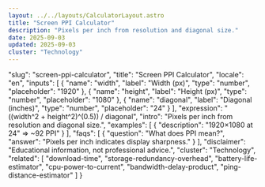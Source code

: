 ```yaml
---
layout: ../../layouts/CalculatorLayout.astro
title: "Screen PPI Calculator"
description: "Pixels per inch from resolution and diagonal size."
date: 2025-09-03
updated: 2025-09-03
cluster: "Technology"
---
```


  "slug": "screen-ppi-calculator",
  "title": "Screen PPI Calculator",
  "locale": "en",
  "inputs": [
    {
      "name": "width",
      "label": "Width (px)",
      "type": "number",
      "placeholder": "1920"
    },
    {
      "name": "height",
      "label": "Height (px)",
      "type": "number",
      "placeholder": "1080"
    },
    {
      "name": "diagonal",
      "label": "Diagonal (inches)",
      "type": "number",
      "placeholder": "24"
    }
  ],
  "expression": "((width^2 + height^2)^(0.5)) / diagonal",
  "intro": "Pixels per inch from resolution and diagonal size.",
  "examples": [
    {
      "description": "1920×1080 at 24\" ⇒ ~92 PPI"
    }
  ],
  "faqs": [
    {
      "question": "What does PPI mean?",
      "answer": "Pixels per inch indicates display sharpness."
    }
  ],
  "disclaimer": "Educational information, not professional advice.",
  "cluster": "Technology",
  "related": [
    "download-time",
    "storage-redundancy-overhead",
    "battery-life-estimator",
    "cpu-power-to-current",
    "bandwidth-delay-product",
    "ping-distance-estimator"
  ]
}

<Calculator schema={schema} />

